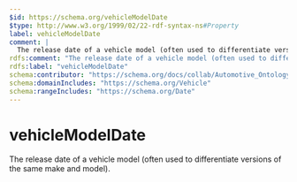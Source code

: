 ```yaml
---
$id: https://schema.org/vehicleModelDate
$type: http://www.w3.org/1999/02/22-rdf-syntax-ns#Property
label: vehicleModelDate
comment: |
  The release date of a vehicle model (often used to differentiate versions of the same make and model).
rdfs:comment: "The release date of a vehicle model (often used to differentiate versions of the same make and model)."
rdfs:label: "vehicleModelDate"
schema:contributor: "https://schema.org/docs/collab/Automotive_Ontology_Working_Group"
schema:domainIncludes: "https://schema.org/Vehicle"
schema:rangeIncludes: "https://schema.org/Date"
---
```


# vehicleModelDate

The release date of a vehicle model (often used to differentiate versions of the same make and model).

